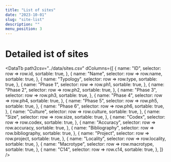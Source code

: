 ```yaml
---
title: "List of sites"
date: "2023-10-01"
slug: "site-list"
description: ""
menu_position: 3
---
```



# Detailed ist of sites


<DataTb
  path2csv="../data/sites.csv"
  dColumns={[
    {
      name: "ID",
      selector: row => row.id,
      sortable: true,
    },
    {
      name: "Name",
      selector: row => row.name,
      sortable: true,
    },
    {
      name: "Typology",
      selector: row => row.type,
      sortable: true,
    },
    {
      name: "Phase 1",
      selector: row => row.ph1,
      sortable: true,
    },
    {
      name: "Phase 2",
      selector: row => row.ph2,
      sortable: true,
    },
    {
      name: "Phase 3",
      selector: row => row.ph3,
      sortable: true,
    },
    {
      name: "Phase 4",
      selector: row => row.ph4,
      sortable: true,
    },
    {
      name: "Phase 5",
      selector: row => row.ph5,
      sortable: true,
    },
    {
      name: "Phase 6",
      selector: row => row.ph6,
      sortable: true,
    },
    {
      name: "Culture",
      selector: row => row.culture,
      sortable: true,
    },
    {
      name: "Size",
      selector: row => row.size,
      sortable: true,
    },
    {
      name: "Codex",
      selector: row => row.codex,
      sortable: true,
    },
    {
      name: "Accuracy",
      selector: row => row.accuracy,
      sortable: true,
    },
    {
      name: "Bibliography",
      selector: row => row.bibliography,
      sortable: true,
    },
    {
      name: "Project",
      selector: row => row.project,
      sortable: true,
    },
    {
      name: "Locality",
      selector: row => row.locality,
      sortable: true,
    },
    {
      name: "Macrotype",
      selector: row => row.macrotype,
      sortable: true,
    },
    {
      name: "C14",
      selector: row => row.c14,
      sortable: true,
    },
  ]}
/>